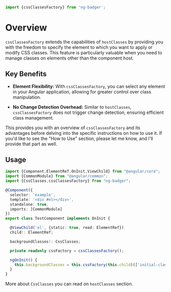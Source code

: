 
<Meta title="Styles / Css Classes / cssClassesFactory"/>

```javascript
import {cssClassesFactory} from 'ng-badger';
```

# Overview

`cssClassesFactory` extends the capabilities of `hostClasses` by providing you with the freedom to specify the element to which you want to apply or modify CSS classes. This feature is particularly valuable when you need to manage classes on elements other than the component host.

## Key Benefits

- **Element Flexibility:** With `cssClassesFactory`, you can select any element in your Angular application, allowing for greater control over class manipulation.

- **No Change Detection Overhead:** Similar to `hostClasses`, `cssClassesFactory` does not trigger change detection, ensuring efficient class management.

This provides you with an overview of `cssClassesFactory` and its advantages before delving into the specific instructions on how to use it. If you'd like to see the "How to Use" section, please let me know, and I'll provide that part as well.

## Usage

```typescript
import {Component,ElementRef,OnInit,ViewChild} from "@angular/core";
import {CommonModule} from "@angular/common";
import {CssClasses,cssClassesFactory} from "ng-badger";

@Component({
  selector: 'example',
  template: '<div #el></div>',
  standalone: true,
  imports: [CommonModule]
})
export class TestComponent implements OnInit {

  @ViewChild('el', {static: true, read: ElementRef})
  child!: ElementRef;

  backgroundClasses!: CssClasses;

  private readonly cssFactory = cssClassesFactory();

  ngOnInit() {
    this.backgroundClasses = this.cssFactory(this.child)(['initial-class']);
  }
}
```

More about `CssClasses` you can read on `hostClasses` section.

